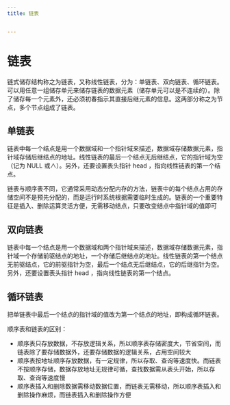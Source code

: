 ```yaml
---
title: 链表


---
```


# 链表

链式储存结构称之为链表，又称线性链表，分为：单链表、双向链表、循环链表。可以用任意一组储存单元来储存链表的数据元素（储存单元可以是不连续的）。除了储存每一个元素外，还必须初春指示其直接后继元素的信息。这两部分称之为节点，多个节点组成了链表。

## 单链表

链表中每一个结点是用一个数据域和一个指针域来描述，数据域存储数据元素，指针域存储后继结点的地址。线性链表的最后一个结点无后继结点，它的指针域为空（记为 NULL 或∧）。另外，还要设置表头指针 head ，指向线性链表的第一个结点。

链表与顺序表不同，它通常采用动态分配内存的方法，链表中的每个结点占用的存储空间不是预先分配的，而是运行时系统根据需要临时生成的。链表的一个重要特征是插入、删除运算灵活方便，无需移动结点，只要改变结点中指针域的值即可

## 双向链表

链表中每一个结点是用一个数据域和两个指针域来描述，数据域存储数据元素，指针域一个存储前驱结点的地址，一个存储后继结点的地址。线性链表的第一个结点无前驱结点，它的前驱指针为空，最后一个结点无后继结点，它的后继指针为空。另外，还要设置表头指针 head ，指向线性链表的第一个结点。

## 循环链表

把单链表中最后一个结点的指针域的值改为第一个结点的地址，即构成循环链表。

顺序表和链表的区别：

- 顺序表只存放数据，不存放逻辑关系，所以顺序表存储密度大，节省空间，而链表除了要存储数据外，还要存储数据的逻辑关系，占用空间较大
- 顺序表按地址顺序存放数据，有一定规律，所以存取、查询等速度快。而链表不按顺序存储，数据存放地址无规律可循，查找数据需从表头开始，所以存取、查询等速度慢
- 顺序表插入和删除数据需移动数据位置，而链表无需移动，所以顺序表插入和删除操作麻烦，而链表插入和删除操作方便

            